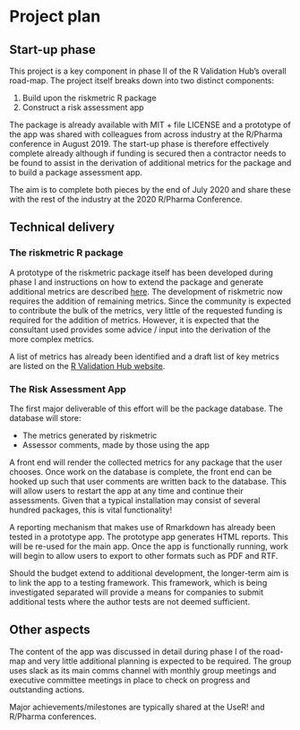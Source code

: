 # Project plan

## Start-up phase
<!--
Covering the planning phase, this section should provide a relatively detailed plan of how work will start on the project. This section is important because projects need to get up and running quickly.


 - [ ] Setting up collaboration platform inc. code for contributors etc.
 - [ ] Licence decisions
 - [ ] Reporting framework
-->
This project is a key component in phase II of the R Validation Hub's overall road-map.  The project itself breaks down into two distinct components:

1. Build upon the riskmetric R package
2. Construct a risk assessment app

The package is already available with MIT + file LICENSE and a prototype of the app was shared with colleagues from across industry at the R/Pharma conference in August 2019.  The start-up phase is therefore effectively complete already although if funding is secured then a contractor needs to be found to assist in the derivation of additional metrics for the package and to build a package assessment app.

The aim is to complete both pieces by the end of July 2020 and share these with the rest of the industry at the 2020 R/Pharma Conference.

## Technical delivery
<!--
Covering the actual delivery of the project this section should provide at least a high-level the implementation. 

Including target dates is really important as you need to be committed and the ISC need to have a means of tracking delivery
-->
### The riskmetric R package

A prototype of the riskmetric package itself has been developed during phase I and instructions on how to extend the package and generate additional metrics are described [here](https://pharmar.github.io/riskmetric/articles/extending-riskmetric.html).  The development of riskmetric now requires the addition of remaining metrics.  Since the community is expected to contribute the bulk of the metrics, very little of the requested funding is required for the addition of metrics.  However, it is expected that the consultant used provides some advice / input into the derivation of the more complex metrics.

A list of metrics has already been identified and a draft list of key metrics are listed on the [R Validation Hub website](https://www.pharmar.org/packages/).  

### The Risk Assessment App

The first major deliverable of this effort will be the package database.  The database will store: 

* The metrics generated by riskmetric
* Assessor comments, made by those using the app

A front end will render the collected metrics for any package that the user chooses.  Once work on the database is complete, the front end can be hooked up such that user comments are written back to the database.  This will allow users to restart the app at any time and continue their assessments.  Given that a typical installation may consist of several hundred packages, this is vital functionality!

A reporting mechanism that makes use of Rmarkdown has already been tested in a prototype app.  The prototype app generates HTML reports.  This will be re-used for the main app.  Once the app is functionally running, work will begin to allow users to export to other formats such as PDF and RTF.

Should the budget extend to additional development, the longer-term aim is to link the app to a testing framework.  This framework, which is being investigated separated will provide a means for companies to submit additional tests where the author tests are not deemed sufficient.

## Other aspects
<!--
Covering non-technical activities like on-going publicity, paper preparation, discussion groups etc. that might be required to facilitate successful delivery of the project.

 - [ ] Announcement post
 - [ ] Delivery blog post
 - [ ] Twitter
 - [ ] UseR!
 - [ ] ISC meetings
-->
The content of the app was discussed in detail during phase I of the road-map and very little additional planning is expected to be required.  The group uses slack as its main comms channel with monthly group meetings and executive committee meetings in place to check on progress and outstanding actions.  

Major achievements/milestones are typically shared at the UseR! and R/Pharma conferences.

